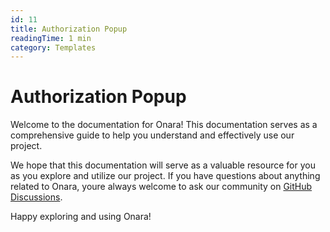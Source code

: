 ```yaml
---
id: 11
title: Authorization Popup
readingTime: 1 min
category: Templates
---
```


# Authorization Popup

Welcome to the documentation for Onara! This documentation serves as a comprehensive guide to help you understand and effectively use our project.

We hope that this documentation will serve as a valuable resource for you as you explore and utilize our project. If you have questions about anything related to Onara, youre always welcome to ask our community on [GitHub Discussions](https://github.com/Attato/Onara/discussions).

Happy exploring and using Onara!
